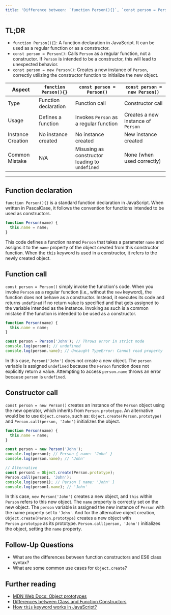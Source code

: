```yaml
---
title: 'Difference between: `function Person(){}`, `const person = Person()`, and `const person = new Person()` in JavaScript?'
---
```


## TL;DR

- `function Person(){}`: A function declaration in JavaScript. It can be used as a regular function or as a constructor.
- `const person = Person()`: Calls `Person` as a regular function, not a constructor. If `Person` is intended to be a constructor, this will lead to unexpected behavior.
- `const person = new Person()`: Creates a new instance of `Person`, correctly utilizing the constructor function to initialize the new object.

| Aspect | `function Person(){}` | `const person = Person()` | `const person = new Person()` |
| --- | --- | --- | --- |
| Type | Function declaration | Function call | Constructor call |
| Usage | Defines a function | Invokes `Person` as a regular function | Creates a new instance of `Person` |
| Instance Creation | No instance created | No instance created | New instance created |
| Common Mistake | N/A | Misusing as constructor leading to `undefined` | None (when used correctly) |

---

## Function declaration

`function Person(){}` is a standard function declaration in JavaScript. When written in PascalCase, it follows the convention for functions intended to be used as constructors.

```js
function Person(name) {
  this.name = name;
}
```

This code defines a function named `Person` that takes a parameter `name` and assigns it to the `name` property of the object created from this constructor function. When the `this` keyword is used in a constructor, it refers to the newly created object.

## Function call

`const person = Person()` simply invoke the function's code. When you invoke `Person` as a regular function (i.e., without the `new` keyword), the function does not behave as a constructor. Instead, it executes its code and returns `undefined` if no return value is specified and that gets assigned to the variable intended as the instance. Invoking as such is a common mistake if the function is intended to be used as a constructor.

```js live
function Person(name) {
  this.name = name;
}

const person = Person('John'); // Throws error in strict mode
console.log(person); // undefined
console.log(person.name); // Uncaught TypeError: Cannot read property 'name' of undefined
```

In this case, `Person('John')` does not create a new object. The `person` variable is assigned `undefined` because the `Person` function does not explicitly return a value. Attempting to access `person.name` throws an error because `person` is `undefined`.

## Constructor call

`const person = new Person()` creates an instance of the `Person` object using the new operator, which inherits from `Person.prototype`. An alternative would be to use `Object.create`, such as: `Object.create(Person.prototype)` and `Person.call(person, 'John')` initializes the object.

```js live
function Person(name) {
  this.name = name;
}

const person = new Person('John');
console.log(person); // Person { name: 'John' }
console.log(person.name); // 'John'

// Alternative
const person1 = Object.create(Person.prototype);
Person.call(person1, 'John');
console.log(person1); // Person { name: 'John' }
console.log(person1.name); // 'John'
```

In this case, `new Person('John')` creates a new object, and `this` within `Person` refers to this new object. The `name` property is correctly set on the new object. The `person` variable is assigned the new instance of `Person` with the name property set to `'John'`. And for the alternative object creation, `Object.create(Person.prototype)` creates a new object with `Person.prototype` as its prototype. `Person.call(person, 'John')` initializes the object, setting the `name` property.

## Follow-Up Questions

- What are the differences between function constructors and ES6 class syntax?
- What are some common use cases for `Object.create`?

## Further reading

- [MDN Web Docs: Object prototypes](https://developer.mozilla.org/en-US/docs/Learn/JavaScript/Objects/Object_prototypes)
- [Differences between Class and Function Constructors](https://www.greatfrontend.com/questions/quiz/what-are-the-differences-between-es6-class-and-es5-function-constructors?fpr=yangshun)
- [How `this` keyword works in JavaScript?](https://www.greatfrontend.com/questions/quiz/explain-how-this-works-in-javascript?fpr=yangshun)
